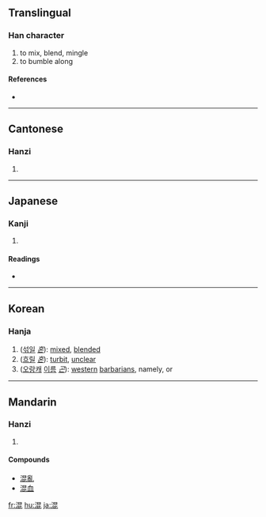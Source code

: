 ==Translingual==

===Han character===
{{Han char|rn=85|rad=水|as=08|sn=11|four=3611<sub>1</sub>|canj=水日心心 (EAPP)}}

# to mix, blend, mingle
# to bumble along

====References====
* {{Han ref|kx=0632.140|dkj=17694|dj=1036.020|hdz=31648.090|uh=6DF7|ud=28151|bh=B256|bd=45654}}

----

==Cantonese==

===Hanzi===
{{yue-hanzi|jyut=|y=wan6}}

# {{defn|Cantonese}}

----

==Japanese==

===Kanji===
{{ja-kanji|grade=5|rs=水08}}

# {{defn|Japanese}}

====Readings====
* {{ja-readings|on=[[こん]] (kon)|kun=[[まぜる]] (mazeru), [[まじる]] (majiru), [[まざる]] (mazaru)}}

----

==Korean==

===Hanja===
{{ko-hanja|hangeul=[[혼]], [[곤]]|eumhun=|rv=hon, gon|mr=hon, kon|y=hon, kon}}

# ([[섞이다|섞일]] ''[[혼]]''): [[mixed]], [[blend]]ed
# ([[흐리다|흐릴]] ''[[혼]]''): [[turbit]], [[unclear]]
# ([[오랑캐]] [[이름]] ''[[곤]]''): [[western]] [[barbarian]]s, namely, {{ko-inline|서융|seo-yung||[[西戎]]}} or {{ko-inline|곤이|gon-i||[[混夷]]}} 

{{ko-symbology|gon-i-tae-ui|Western barbarians run.|곤이태의||混夷駾矣 ([[詩經]])|[[混]] [[夷]] [[駾]] [[矣]] [[詩]] [[經]]|ㄱ|noun}} 


----

==Mandarin==

===Hanzi===
{{cmn-hanzi|pin=[[hún]] ([[hun2]])|wg=hun<sup>2</sup>}}

# {{defn|Mandarin}}

====Compounds====
* [[混亂]]
* [[混血]]

[[fr:混]]
[[hu:混]]
[[ja:混]]